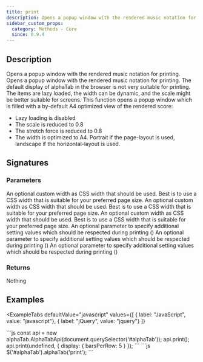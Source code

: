 ```yaml
---
title: print
description: Opens a popup window with the rendered music notation for printing.
sidebar_custom_props:
  category: Methods - Core
  since: 0.9.4
---
```


<SinceBadge since="0.9.4" />


## Description
Opens a popup window with the rendered music notation for printing. Opens a popup window with the rendered music notation for printing. The default display of alphaTab in the browser is not very
suitable for printing. The items are lazy loaded, the width can be dynamic, and the scale might be better suitable for screens.
This function opens a popup window which is filled with a by-default A4 optimized view of the rendered score:

* Lazy loading is disabled
* The scale is reduced to 0.8
* The stretch force is reduced to 0.8
* The width is optimized to A4. Portrait if the page-layout is used, landscape if the horizontal-layout is used.

## Signatures

<TypeTable>
    <TypeRow type="js" name="print(width?: string, additionalSettings?: unknown): void;" />
    <TypeRow type="net" name="void Print(string? width, object? additionalSettings)" />
    <TypeRow type="android" name="fun print(width: String?, additionalSettings: Any?): Unit" />
</TypeTable>

### Parameters 

<ParameterTable>
    <ParameterRow platform="js" name="width" type="string?">
        An optional custom width as CSS width that should be used. Best is to use a CSS width that is suitable for your preferred page size.
    </ParameterRow>
    <ParameterRow platform="net" name="width" type="string?">
        An optional custom width as CSS width that should be used. Best is to use a CSS width that is suitable for your preferred page size.
    </ParameterRow>
    <ParameterRow platform="android" name="width" type="String?">
        An optional custom width as CSS width that should be used. Best is to use a CSS width that is suitable for your preferred page size.
    </ParameterRow>
    <ParameterRow platform="js" name="additionalSettings" type="unknown?">
        An optional parameter to specify additional setting values which should be respected during printing (<SinceBadge inline={true} since={"1.2.0"} />)
    </ParameterRow>
    <ParameterRow platform="net" name="additionalSettings" type="object?">
        An optional parameter to specify additional setting values which should be respected during printing (<SinceBadge inline={true} since={"1.2.0"} />)
    </ParameterRow>
    <ParameterRow platform="android" name="additionalSettings" type="Any?">
        An optional parameter to specify additional setting values which should be respected during printing (<SinceBadge inline={true} since={"1.2.0"} />)
    </ParameterRow>
</ParameterTable>

### Returns 
Nothing 

## Examples


<ExampleTabs
    defaultValue="javascript"
    values={[
      { label: "JavaScript", value: "javascript"},
      { label: "jQuery", value: "jquery"}
    ]}
>
<ExampleTabItem value="javascript">
```js
const api = new alphaTab.AlphaTabApi(document.querySelector('#alphaTab'));
api.print();
api.print(undefined, { display: { barsPerRow: 5 } });
```
</ExampleTabItem>
<ExampleTabItem value="jquery">
```js
$('#alphaTab').alphaTab('print');
```
</ExampleTabItem>
</ExampleTabs>
